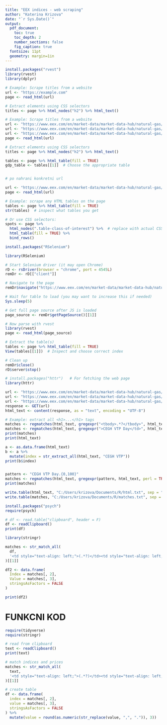 ```yaml
---
title: "EEX indices - web scraping"
author: "Katerina Krizova"
date: "`r Sys.Date()`"
output:
  pdf_document:
    toc: true
    toc_depth: 2
    number_sections: false
    fig_caption: true
  fontsize: 11pt
  geometry: margin=1in
---
```


```r
install.packages("rvest")
library(rvest)
library(dplyr)

# Example: Scrape titles from a website
url <- "https://example.com"
page <- read_html(url)

# Extract elements using CSS selectors
titles <- page %>% html_nodes("h2") %>% html_text()

# Example: Scrape titles from a website
url <- "https://www.eex.com/en/market-data/market-data-hub/natural-gas/indices#%7B%22snippetpicker%22%3A%221733%22%7D"
url <- "https://www.eex.com/en/market-data/market-data-hub/natural-gas/spot"
url <- "https://www.eex.com/en/market-data/market-data-hub/natural-gas/indices"
page <- read_html(url)

# Extract elements using CSS selectors
titles <- page %>% html_nodes("h2") %>% html_text()

tables <- page %>% html_table(fill = TRUE)
gdp_table <- tables[[1]]  # Choose the appropriate table


# po nahrani konkretni url

url <- "https://www.eex.com/en/market-data/market-data-hub/natural-gas/indices"
page <- read_html(url)

# Example: scrape any HTML tables on the page
tables <- page %>% html_table(fill = TRUE)
str(tables)  # inspect what tables you get

# Or use CSS selectors:
spots <- page %>%
  html_nodes(".table-class-of-interest") %>%  # replace with actual CSS selector
  html_table(fill = TRUE) %>%
  bind_rows()

```

```r

install.packages("RSelenium")

library(RSelenium)

# Start Selenium driver (it may open Chrome)
rD <- rsDriver(browser = "chrome", port = 4545L)
remDr <- rD[["client"]]

# Navigate to the page
remDr$navigate("https://www.eex.com/en/market-data/market-data-hub/natural-gas/indices")

# Wait for table to load (you may want to increase this if needed)
Sys.sleep(5)

# Get full page source after JS is loaded
page_source <- remDr$getPageSource()[[1]]

# Now parse with rvest
library(rvest)
page <- read_html(page_source)

# Extract the table(s)
tables <- page %>% html_table(fill = TRUE)
View(tables[[1]])  # Inspect and choose correct index

# Clean up
remDr$close()
rD$server$stop()

```

```r
# install.packages("httr")   # For fetching the web page
library(httr)

url <- "https://www.eex.com/en/market-data/market-data-hub/natural-gas/indices#%7B%22snippetpicker%22%3A%221733%22%7D"
url <- "https://www.eex.com/en/market-data/market-data-hub/natural-gas/indices"
url <- "https://www.eex.com/en/market-data/market-data-hub/natural-gas/indices#%7B%22snippetpicker%22%3A%221733%22%7D"
response <- GET(url)
html_text <- content(response, as = "text", encoding = "UTF-8")

# Example: extract all <h1>...</h1> tags
matches <- regmatches(html_text, gregexpr("<tbody>.*?</tbody>", html_text))
matches <- regmatches(html_text, gregexpr(">CEGH VTP Day</td>", html_text))
print(matches)
print(html_text)

a <- as.data.frame(html_text)
b <- a %>% 
  mutate(index = str_extract_all(html_text, "CEGH VTP"))
print(b$index)


pattern <- "CEGH VTP Day.{0,100}"
matches <- regmatches(html_text, gregexpr(pattern, html_text, perl = TRUE))[[1]]
print(matches)

write.table(html_text, "C:/Users/krizova/Documents/R/html.txt", sep = "\t", row.names = FALSE)
write.table(matches, "C:/Users/krizova/Documents/R/matches.txt", sep = "\t", row.names = FALSE)
```
```r
install.packages("psych")
require(psych)

# df <- read.table("clipboard", header = F)
df <- readClipboard()
print(df)

library(stringr)

matches <- str_match_all(
  df,
  '<td style="text-align: left;">(.*?)</td><td style="text-align: left;">(\\d{1,3}(?:,\\d{3})*)</td>'
)[[1]]

df2 <- data.frame(
  Index = matches[, 2],
  Value = matches[, 3],
  stringsAsFactors = FALSE
)

print(df2)

```

# FUNKCNI KOD

```r
require(tidyverse)
require(stringr)

# read from clipboard
text <- readClipboard()
print(text)

# match indices and prices
matches <- str_match_all(
  text,
  '<td style="text-align: left;">(.*?)</td><td style="text-align: left;">(\\d{1,3}(?:,\\d{3})*)</td>'
)[[1]]

# create table
df <- data.frame(
  index = matches[, 2],
  value = matches[, 3],
  stringsAsFactors = FALSE
) %>% 
  mutate(value = round(as.numeric(str_replace(value, ",", ".")), 3))

```

